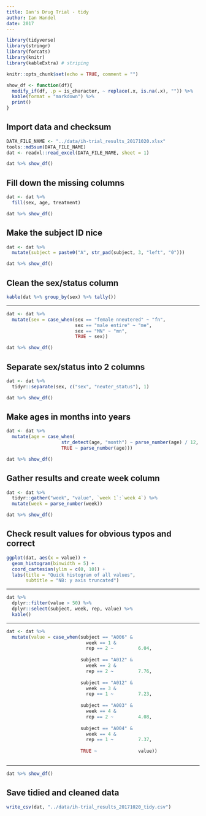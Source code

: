 ```yaml
---
title: Ian's Drug Trial - tidy
author: Ian Handel
date: 2017
---
```



```r
library(tidyverse)
library(stringr)
library(forcats)
library(knitr)
library(kableExtra) # striping

knitr::opts_chunk$set(echo = TRUE, comment = "")

show_df <- function(df){
  modify_if(df, .p = is_character, ~ replace(.x, is.na(.x), "")) %>%
  kable(format = "markdown") %>% 
  print()
}
```

## Import data and checksum

```r
DATA_FILE_NAME <- "../data/ih-trial_results_20171020.xlsx"
tools::md5sum(DATA_FILE_NAME)
dat <- readxl::read_excel(DATA_FILE_NAME, sheet = 1)
```
  
  
```r
dat %>% show_df()
```
## Fill down the missing columns

```r
dat <- dat %>% 
  fill(sex, age, treatment)
```
```r
dat %>% show_df()
```
## Make the subject ID nice

```r
dat <- dat %>% 
  mutate(subject = paste0("A", str_pad(subject, 3, "left", "0")))
```

```r
dat %>% show_df()
```
## Clean the sex/status column

```r
kable(dat %>% group_by(sex) %>% tally())
```

---

```r
dat <- dat %>%
  mutate(sex = case_when(sex == "female nneutered" ~ "fn",
                         sex == "male entire" ~ "me",
                         sex == "MN" ~ "mn",
                         TRUE ~ sex))
```

```r
dat %>% show_df()
```

## Separate sex/status into 2 columns

```r
dat <- dat %>% 
  tidyr::separate(sex, c("sex", "neuter_status"), 1)
```

```r
dat %>% show_df()
```

## Make ages in months into years

```r
dat <- dat %>%
  mutate(age = case_when(
                    str_detect(age, "month") ~ parse_number(age) / 12,
                    TRUE ~ parse_number(age)))
```

```r
dat %>% show_df()
```
## Gather results and create week column

```r
dat <- dat %>%
  tidyr::gather("week", "value", `week 1`:`week 4`) %>% 
  mutate(week = parse_number(week))
```

```r
dat %>% show_df()
```

## Check result values for obvious typos and correct

```r
ggplot(dat, aes(x = value)) +
  geom_histogram(binwidth = 5) +
  coord_cartesian(ylim = c(0, 10)) + 
  labs(title = "Quick histogram of all values",
       subtitle = "NB: y axis truncated")
```

---

```r
dat %>% 
  dplyr::filter(value > 50) %>% 
  dplyr::select(subject, week, rep, value) %>% 
  kable()
```
---

```r

dat <- dat %>%
  mutate(value = case_when(subject == "A006" &
                             week == 1 &
                             rep == 2 ~         6.04,
                           
                           subject == "A012" &
                             week == 2 &
                             rep == 2 ~         7.76,
                           
                           subject == "A012" &
                             week == 3 &
                             rep == 1 ~         7.23,
                           
                           subject == "A003" &
                             week == 4 &
                             rep == 2 ~         4.08,
                           
                           subject == "A004" &
                             week == 4 &
                             rep == 1 ~         7.37,
                           
                           TRUE ~               value))
  
```
---

```r
dat %>% show_df()
```

## Save tidied and cleaned data

```r
write_csv(dat, "../data/ih-trial_results_20171020_tidy.csv")
```

